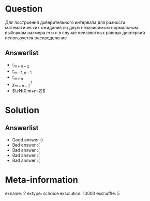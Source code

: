 Question
========
Для построения доверительного интервала для разности математических ожиданий по двум независимым нормальным выборкам размера $m$ и $n$ в случае неизвестных равных дисперсий используется распределение


Answerlist
----------
*  $t_{m+n-2}$
*  $t_{m-1,n-1}$
*  $t_{m+n}$
*  $\chi^2_{m+n-2}$
*  $\cN(0;m+n-2)$

Solution
========

Answerlist
----------
*  Good answer :)
*  Bad answer :(
*  Bad answer :(
*  Bad answer :(
*  Bad answer :(

Meta-information
================
exname: 2
extype: schoice
exsolution: 10000
exshuffle: 5
